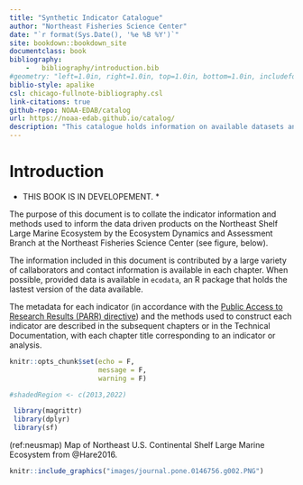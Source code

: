 ```yaml
---
title: "Synthetic Indicator Catalogue"
author: "Northeast Fisheries Science Center"
date: "`r format(Sys.Date(), '%e %B %Y')`"
site: bookdown::bookdown_site
documentclass: book
bibliography: 
    -   bibliography/introduction.bib
#geometry: "left=1.0in, right=1.0in, top=1.0in, bottom=1.0in, includefoot"
biblio-style: apalike
csl: chicago-fullnote-bibliography.csl
link-citations: true
github-repo: NOAA-EDAB/catalog
url: https://noaa-edab.github.io/catalog/
description: "This catalogue holds information on available datasets and indicators."
---
```


# Introduction {-}


* THIS BOOK IS IN DEVELOPEMENT. *



The purpose of this document is to collate the indicator information and methods used to inform the data driven products on the Northeast Shelf Large Marine Ecosystem by the Ecosystem Dynamics and Assessment Branch at the Northeast Fisheries Science Center (see figure, below). 

The information included in this document is contributed by a large variety of callaborators and contact information is available in each chapter. When possible, provided data is available in `ecodata`, an R package that holds the lastest version of the data available. 

The metadata for each indicator (in accordance with the [Public Access to Research Results (PARR) directive](http://obamawhitehouse.archives.gov/sites/default/files/microsites/ostp/ostp_public_access_memo_2013.pdf)) and the methods used to construct each indicator are described in the subsequent chapters or in the Technical Documentation, with each chapter title corresponding to an indicator or analysis.


```r
knitr::opts_chunk$set(echo = F,
                      message = F,
                      warning = F)

#shadedRegion <- c(2013,2022)

 library(magrittr)
 library(dplyr)
 library(sf)


```

(ref:neusmap) Map of Northeast U.S. Continental Shelf Large Marine Ecosystem from @Hare2016.

```r
knitr::include_graphics("images/journal.pone.0146756.g002.PNG")

```


